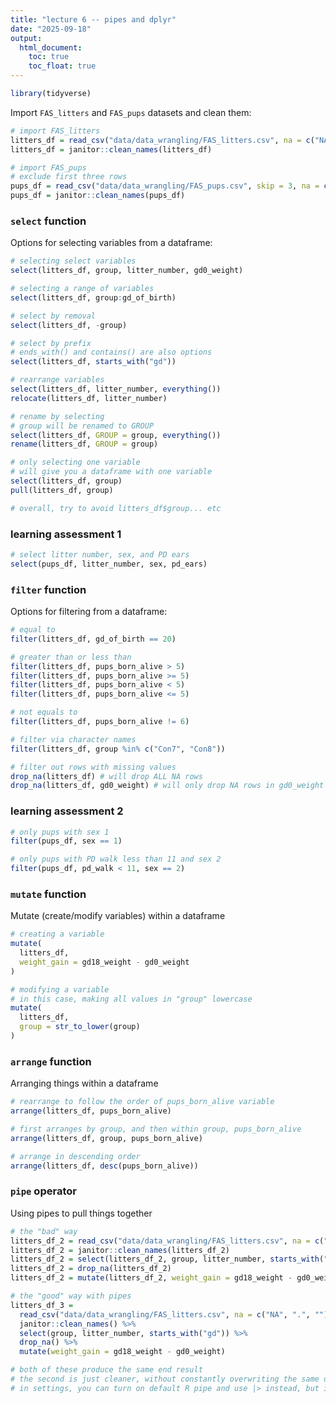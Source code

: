 ```yaml
---
title: "lecture 6 -- pipes and dplyr"
date: "2025-09-18"
output: 
  html_document:
    toc: true
    toc_float: true
---
```


```r
library(tidyverse)
```

Import `FAS_litters` and `FAS_pups` datasets and clean them:

```r
# import FAS_litters
litters_df = read_csv("data/data_wrangling/FAS_litters.csv", na = c("NA", ".", ""))
litters_df = janitor::clean_names(litters_df)

# import FAS_pups
# exclude first three rows
pups_df = read_csv("data/data_wrangling/FAS_pups.csv", skip = 3, na = c("NA", ".", ""))
pups_df = janitor::clean_names(pups_df)
```

### `select` function

Options for selecting variables from a dataframe:

```r
# selecting select variables
select(litters_df, group, litter_number, gd0_weight)

# selecting a range of variables
select(litters_df, group:gd_of_birth)

# select by removal
select(litters_df, -group)

# select by prefix
# ends_with() and contains() are also options
select(litters_df, starts_with("gd"))

# rearrange variables
select(litters_df, litter_number, everything())
relocate(litters_df, litter_number)

# rename by selecting
# group will be renamed to GROUP
select(litters_df, GROUP = group, everything())
rename(litters_df, GROUP = group)

# only selecting one variable
# will give you a dataframe with one variable
select(litters_df, group)
pull(litters_df, group)

# overall, try to avoid litters_df$group... etc
```

### learning assessment 1

```r
# select litter number, sex, and PD ears
select(pups_df, litter_number, sex, pd_ears)
```

### `filter` function

Options for filtering from a dataframe:

```r
# equal to
filter(litters_df, gd_of_birth == 20)

# greater than or less than
filter(litters_df, pups_born_alive > 5)
filter(litters_df, pups_born_alive >= 5)
filter(litters_df, pups_born_alive < 5)
filter(litters_df, pups_born_alive <= 5)

# not equals to
filter(litters_df, pups_born_alive != 6)

# filter via character names
filter(litters_df, group %in% c("Con7", "Con8"))

# filter out rows with missing values
drop_na(litters_df) # will drop ALL NA rows
drop_na(litters_df, gd0_weight) # will only drop NA rows in gd0_weight
```

### learning assessment 2

```r
# only pups with sex 1
filter(pups_df, sex == 1)

# only pups with PD walk less than 11 and sex 2
filter(pups_df, pd_walk < 11, sex == 2)
```

### `mutate` function

Mutate (create/modify variables) within a dataframe

```r
# creating a variable
mutate(
  litters_df, 
  weight_gain = gd18_weight - gd0_weight
)

# modifying a variable
# in this case, making all values in "group" lowercase
mutate(
  litters_df,
  group = str_to_lower(group)
)

```

### `arrange` function

Arranging things within a dataframe

```r
# rearrange to follow the order of pups_born_alive variable
arrange(litters_df, pups_born_alive)

# first arranges by group, and then within group, pups_born_alive
arrange(litters_df, group, pups_born_alive)

# arrange in descending order
arrange(litters_df, desc(pups_born_alive))
```

### `pipe` operator

Using pipes to pull things together

```r
# the "bad" way
litters_df_2 = read_csv("data/data_wrangling/FAS_litters.csv", na = c("NA", ".", ""))
litters_df_2 = janitor::clean_names(litters_df_2)
litters_df_2 = select(litters_df_2, group, litter_number, starts_with("gd"))
litters_df_2 = drop_na(litters_df_2)
litters_df_2 = mutate(litters_df_2, weight_gain = gd18_weight - gd0_weight)

# the "good" way with pipes
litters_df_3 = 
  read_csv("data/data_wrangling/FAS_litters.csv", na = c("NA", ".", "")) %>% 
  janitor::clean_names() %>% 
  select(group, litter_number, starts_with("gd")) %>% 
  drop_na() %>% 
  mutate(weight_gain = gd18_weight - gd0_weight)

# both of these produce the same end result
# the second is just cleaner, without constantly overwriting the same dataframe
# in settings, you can turn on default R pipe and use |> instead, but i like %>%
```

